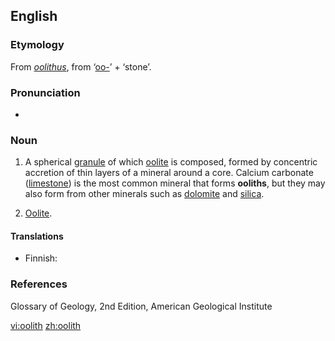 ==English==

===Etymology===
From {{L.}} ''[[oolithus]]'', from {{AGr.}} '''{{polytonic|[[ᾠο-]]}}''' ‘[[oo-]]’ + '''{{polytonic|[[λίθος]]}}''' ‘stone’.

===Pronunciation===
* {{a|UK}} {{IPA|/ˈəʊəlɪθ/}}

===Noun===
{{en-noun}}

# {{geology}} A spherical [[granule]] of which [[oolite]] is composed, formed by concentric accretion of thin layers of a mineral around a core. Calcium carbonate ([[limestone]]) is the most common mineral that forms '''ooliths''', but they may also form from other minerals such as [[dolomite]] and [[silica]].
# {{rare}} [[oolite|Oolite]].

====Translations====
{{trans-top|spherical granule of mineral material}}
* Finnish: {{t-|fi|ooliitti}}
{{trans-mid}}
{{trans-bottom}}

===References===
Glossary of Geology, 2nd Edition, American Geological Institute

[[vi:oolith]]
[[zh:oolith]]